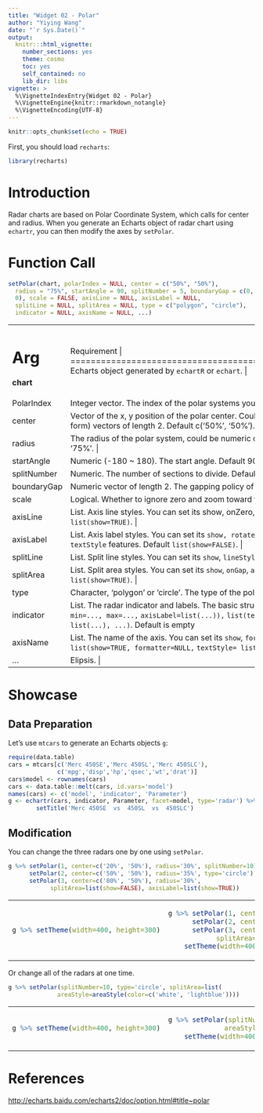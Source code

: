 ```yaml
---
title: "Widget 02 - Polar"
author: "Yiying Wang"
date: "`r Sys.Date()`"
output: 
  knitr:::html_vignette:
    number_sections: yes
    theme: cosmo
    toc: yes
    self_contained: no
    lib_dir: libs
vignette: >
  %\VignetteIndexEntry{Widget 02 - Polar}
  %\VignetteEngine{knitr::rmarkdown_notangle}
  %\VignetteEncoding{UTF-8}
---
```


```r
knitr::opts_chunk$set(echo = TRUE)
```

First, you should load `recharts`:
```r
library(recharts)
```

# Introduction

Radar charts are based on Polar Coordinate System, which calls for center and radius. When you generate an Echarts object of radar chart using `echartr`, you can then modify the axes by `setPolar`. 

# Function Call

```r
setPolar(chart, polarIndex = NULL, center = c("50%", "50%"),
  radius = "75%", startAngle = 90, splitNumber = 5, boundaryGap = c(0,
  0), scale = FALSE, axisLine = NULL, axisLabel = NULL,
  splitLine = NULL, splitArea = NULL, type = c("polygon", "circle"),
  indicator = NULL, axisName = NULL, ...)
```

+-------------+----------------------------------------------------------------+
|   Arg       |  Requirement                                                |
+=============+================================================================+
|**chart**    | Echarts object generated by `echartR` or `echart`.  |
+-------------+----------------------------------------------------------------+
| PolarIndex  | Integer vector. The index of the polar systems you want to set. Default NULL. |
+-------------+----------------------------------------------------------------+
| center      | Vector of the x, y position of the polar center. Could be numeric or character (percent form) vectors of length 2. Default c('50%', '50%'). |
+-------------+----------------------------------------------------------------+
| radius      | The radius of the polar system, could be numeric or character (percent form). Default '75%'. |
+-------------+----------------------------------------------------------------+
| startAngle  | Numeric (-180 ~ 180). The start angle. Default 90. |
+-------------+----------------------------------------------------------------+
| splitNumber | Numeric. The number of sections to divide. Default 5. |
+-------------+----------------------------------------------------------------+
| boundaryGap | Numeric vector of length 2. The gapping policy of the axis. Default `c(0, 0)`. |
+-------------+----------------------------------------------------------------+
| scale       | Logical. Whether to ignore zero and zoom toward the range of _min and _max. |
+-------------+----------------------------------------------------------------+
| axisLine    | List. Axis line styles. You can set its show, onZero, lineStyle features. Default `list(show=TRUE)`. |
+-------------+----------------------------------------------------------------+
| axisLabel   | List. Axis label styles. You can set its `show, rotate, margin`, `clickable, formatter, textStyle` features. Default `list(show=FALSE)`. |
+-------------+----------------------------------------------------------------+
| splitLine   | List. Split line styles. You can set its `show`, `lineStyle` features. Default `list(show=TRUE)`. |
+-------------+----------------------------------------------------------------+
| splitArea   | List. Split area styles. You can set its `show`, `onGap`, `areaStyle` features. Default `list(show=TRUE)`. |
+-------------+----------------------------------------------------------------+
| type        | Character, 'polygon' or 'circle'. The type of the polar shape. Default 'polygon'.. 
+-------------+----------------------------------------------------------------+
| indicator   | List. The radar indicator and labels. The basic structure is `list(list(text='...',` `min=..., max=...,` `axisLabel=list(...)),` `list(text='...', min=..., max=...),` `list(...), ...)`. Default is empty.
+-------------+----------------------------------------------------------------+
| axisName    | List. The name of the axis. You can set its `show`, `formatter`, `textStyle` features. Default `list(show=TRUE, formatter=NULL,` `textStyle= list(color='#333'))`.  |
+-------------+----------------------------------------------------------------+
| ...         | Elipsis. |
+-------------+----------------------------------------------------------------+


# Showcase

## Data Preparation

Let's use `mtcars` to generate an Echarts objects `g`: 

```r
require(data.table)
cars = mtcars[c('Merc 450SE','Merc 450SL','Merc 450SLC'),
              c('mpg','disp','hp','qsec','wt','drat')]
cars$model <- rownames(cars)
cars <- data.table::melt(cars, id.vars='model')
names(cars) <- c('model', 'indicator', 'Parameter')
g <- echartr(cars, indicator, Parameter, facet=model, type='radar') %>%
        setTitle('Merc 450SE  vs  450SL  vs  450SLC')
```


## Modification

You can change the three radars one by one using `setPolar`.

```r
g %>% setPolar(1, center=c('20%', '50%'), radius='30%', splitNumber=10) %>%
      setPolar(2, center=c('50%', '50%'), radius='35%', type='circle') %>%
      setPolar(3, center=c('80%', '50%'), radius='30%', 
            splitArea=list(show=FALSE), axisLabel=list(show=TRUE))
```

<table>
<tr><td>
```r
g %>% setTheme(width=400, height=300)
```
</td><td>
```r
g %>% setPolar(1, center=c('20%', '50%'), radius='30%', splitNumber=10) %>%
      setPolar(2, center=c('50%', '50%'), radius='35%', type='circle') %>%
      setPolar(3, center=c('80%', '50%'), radius='30%', 
            splitArea=list(show=FALSE), axisLabel=list(show=TRUE)) %>%
    setTheme(width=400, height=300)
```
</td></tr>
</table>

Or change all of the radars at one time.

```r
g %>% setPolar(splitNumber=10, type='circle', splitArea=list(
              areaStyle=areaStyle(color=c('white', 'lightblue'))))
```

<table>
<tr><td>
```r
g %>% setTheme(width=400, height=300)
```
</td><td>
```r
g %>% setPolar(splitNumber=10, type='circle', splitArea=list(
              areaStyle=areaStyle(color=c('white', 'lightblue')))) %>% 
    setTheme(width=400, height=300)
```
</td></tr>
</table>

# References

<http://echarts.baidu.com/echarts2/doc/option.html#title~polar>
